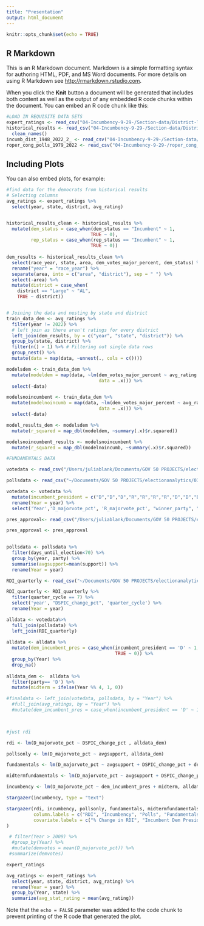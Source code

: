 ```yaml
---
title: "Presentation"
output: html_document
---
```


```r
knitr::opts_chunk$set(echo = TRUE)
```

## R Markdown

This is an R Markdown document. Markdown is a simple formatting syntax for authoring HTML, PDF, and MS Word documents. For more details on using R Markdown see <http://rmarkdown.rstudio.com>.

When you click the **Knit** button a document will be generated that includes both content as well as the output of any embedded R code chunks within the document. You can embed an R code chunk like this:

```r
#LOAD IN REQUISITE DATA SETS
expert_ratings <- read_csv("04-Incumbency-9-29-/Section-data/District-level-forecast/expert_rating.csv")
historical_results <- read_csv("04-Incumbency-9-29-/Section-data/District-level-forecast/house party vote share by district 1948-2020.csv") %>%
  clean_names()
incumb_dist_1948_2022_2_ <- read_csv("04-Incumbency-9-29-/Section-data/incumb_dist_1948-2022 (2).csv")
roper_cong_polls_1979_2022 <- read_csv("04-Incumbency-9-29-/roper_cong_polls_1979-2022.csv")
```

## Including Plots

You can also embed plots, for example:

```r
#find data for the democrats from historical results
# Selecting columns
avg_ratings <- expert_ratings %>% 
  select(year, state, district, avg_rating)


historical_results_clean <- historical_results %>%
  mutate(dem_status = case_when(dem_status == "Incumbent" ~ 1,
                               TRUE ~ 0),
         rep_status = case_when(rep_status == "Incumbent" ~ 1,
                               TRUE ~ 0))
  
dem_results <- historical_results_clean %>% 
  select(race_year, state, area, dem_votes_major_percent, dem_status) %>% 
  rename("year" = "race_year") %>% 
  separate(area, into = c("area", "district"), sep = " ") %>% 
  select(-area) %>% 
  mutate(district = case_when(
    district == "Large" ~ "AL",
    TRUE ~ district))


# Joining the data and nesting by state and district
train_data_dem <- avg_ratings %>% 
  filter(year != 2022) %>% 
  # left join as there aren't ratings for every district
  left_join(dem_results, by = c("year", "state", "district")) %>% 
  group_by(state, district) %>% 
  filter(n() > 1) %>% # Filtering out single data rows
  group_nest() %>% 
  mutate(data = map(data, ~unnest(., cols = c())))


```

```r
modelsdem <- train_data_dem %>% 
  mutate(modeldem = map(data, ~lm(dem_votes_major_percent ~ avg_rating + dem_status, 
                                  data = .x))) %>%
  select(-data)

modelsnoincumbent <- train_data_dem %>% 
  mutate(modelnoincumb = map(data, ~lm(dem_votes_major_percent ~ avg_rating, 
                                  data = .x))) %>%
  select(-data)

model_results_dem <- modelsdem %>% 
  mutate(r_squared = map_dbl(modeldem, ~summary(.x)$r.squared))

modelsnoincumbent_results <- modelsnoincumbent %>% 
  mutate(r_squared = map_dbl(modelnoincumb, ~summary(.x)$r.squared))

```

```r
#FUNDAMENTALS DATA 


```



```r
votedata <- read_csv("/Users/juliablank/Documents/GOV 50 PROJECTS/electionanalytics/Economic Section data/house_popvote_seats.csv")

pollsdata <- read_csv("~/Documents/GOV 50 PROJECTS/electionanalytics/03-Polling (9-22)/section data/polls_df.csv")

votedata <- votedata %>%
  mutate(incumbent_president = c("D","D","D","R","R","R","R","D","D","D","D","R","R","R","R","D","D","R","R","R","R","R", "R","D","D","D","D", "R", "R", "R","R","D","D","D","D","R","R")) %>%
  rename(Year = year) %>%
  select('Year','D_majorvote_pct', 'R_majorvote_pct', "winner_party", "H_incumbent_party", "incumbent_president")

pres_approval<- read_csv("/Users/juliablank/Documents/GOV 50 PROJECTS/electionanalytics/03-Polling (9-22)/section data/Other polling data/pres_approval_gallup_1941-2022.csv")

pres_approval <- pres_approval
  

pollsdata <- pollsdata %>%
  filter(days_until_election<70) %>%
  group_by(year, party) %>%
  summarise(avgsupport=mean(support)) %>%
  rename(Year = year)

RDI_quarterly <- read_csv("~/Documents/GOV 50 PROJECTS/electionanalytics/Economic Section data/RDI_quarterly.csv") 

RDI_quarterly <- RDI_quarterly %>%
  filter(quarter_cycle == 7) %>%
  select('year', "DSPIC_change_pct", 'quarter_cycle') %>%
  rename(Year = year)

alldata <- votedata%>%
  full_join(pollsdata) %>%
  left_join(RDI_quarterly)
  
alldata <- alldata %>%
  mutate(dem_incumbent_pres = case_when(incumbent_president == 'D' ~ 1,
                                        TRUE ~ 0)) %>%
  group_by(Year) %>%
  drop_na()
  
alldata_dem <-  alldata %>%
  filter(party== 'D') %>% 
  mutate(midterm = ifelse(Year %% 4, 1, 0))

```

```r
#finaldata <- left_join(votedata, pollsdata, by = "Year") %>% 
  #full_join(avg_ratings, by = "Year") %>%
  #mutate(dem_incumbent_pres = case_when(incumbent_president == 'D' ~ 1,                                     TRUE ~ 0)) #%>%
  


#just rdi 

rdi <- lm(D_majorvote_pct ~ DSPIC_change_pct , alldata_dem)

pollsonly <- lm(D_majorvote_pct ~ avgsupport, alldata_dem)

fundamentals <- lm(D_majorvote_pct ~ avgsupport + DSPIC_change_pct + dem_incumbent_pres, alldata_dem)

midtermfundamentals <- lm(D_majorvote_pct ~ avgsupport + DSPIC_change_pct + dem_incumbent_pres + midterm, alldata_dem)

incumbency <- lm(D_majorvote_pct ~ dem_incumbent_pres + midterm, alldata_dem)

stargazer(incumbency, type = "text")

stargazer(rdi, incumbency, pollsonly, fundamentals, midtermfundamentals, type = "text",  title="Fundamentals Regression Results", dep.var.labels = "Democratic Vote Percentage",
          column.labels	= c("RDI", "Incumbency", "Polls", "Fundamentals", "Midterm Fundamentals"),
          covariate.labels = c("% Change in RDI", "Incumbent Dem President", "Midterm", "Average Poll Support")
)

 # filter(Year > 2009) %>%
  #group_by(Year) %>%
  #mutate(demvotes = mean(D_majorvote_pct)) %>%
 #summarize(demvotes)
```

```r
expert_ratings

avg_ratings <- expert_ratings %>% 
  select(year, state, district, avg_rating) %>%
  rename(Year = year) %>%
  group_by(Year, state) %>%
  summarize(avg_stat_rating = mean(avg_rating))
```




Note that the `echo = FALSE` parameter was added to the code chunk to prevent printing of the R code that generated the plot.
